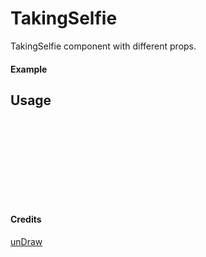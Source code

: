 
<Meta of={TakingSelfie} title="unDraw/TakingSelfie" />

# TakingSelfie

TakingSelfie component with different props.

#### Example

<Canvas of={TakingSelfie.Primary} />

## Usage

```ts
import { TakingSelfie } from "yadl-ui";

const Example = () => {
  return (
      <TakingSelfie />
  );
};

export default Example;
```

#### Credits
[unDraw](https://undraw.co/illustrations)
